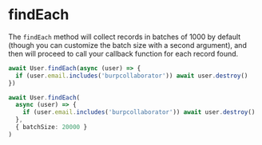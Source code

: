 
# findEach

The `findEach` method will collect records in batches of 1000 by default (though you can customize the batch size with a second argument), and then will proceed to call your callback function for each record found.

```ts
await User.findEach(async (user) => {
  if (user.email.includes('burpcollaborator')) await user.destroy()
})

await User.findEach(
  async (user) => {
    if (user.email.includes('burpcollaborator')) await user.destroy()
  },
  { batchSize: 20000 }
)
```
